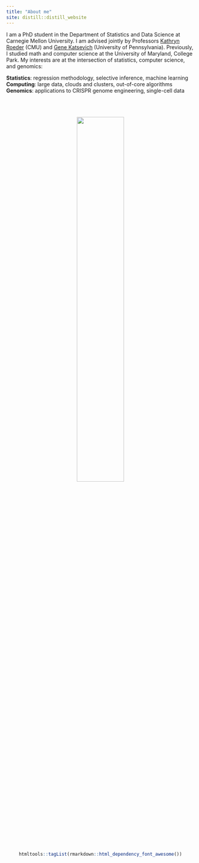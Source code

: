 ```yaml
---
title: "About me"
site: distill::distill_website
---
```


I am a PhD student in the Department of Statistics and Data Science at Carnegie Mellon University. I am advised jointly by Professors [Kathryn Roeder](http://www.stat.cmu.edu/~roeder/) (CMU) and [Gene Katsevich](https://ekatsevi.github.io) (University of Pennsylvania). Previously, I studied math and computer science at the University of Maryland, College Park. My interests are at the intersection of statistics, computer science, and genomics:

**Statistics**: regression methodology, selective inference, machine learning \
**Computing**: large data, clouds and clusters, out-of-core algorithms \
**Genomics**: applications to CRISPR genome engineering, single-cell data

<br/>
<br/>
<center>
![](pic_circle.png){#id .class width=50% height=50%}
\center

```r
htmltools::tagList(rmarkdown::html_dependency_font_awesome())
```

[<i class="fa fa-envelope fa-3x"></i>](email.html)
[<i class="fas fa-file fa-3x"></i>](ResumeCv/timsResume.pdf)
[<i class="fa fa-github fa-3x"></i>](https://github.com/Timothy-Barry)
